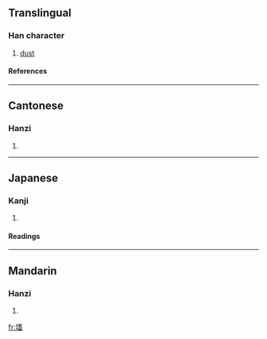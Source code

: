 ==Translingual==
===Han character===
{{Han char|rn=32|rad=土|as=14|sn=17|four=4411<sub>7</sub>|canj=土廿土廿 (GTGT)}}
# [[dust]]
====References====
{{Han ref|kx=0241.080|dkj=05555|dj=0480.310|hdz=10490.090|uh=58D2|ud=22738|bh=ECCD|bd=60621}}
----
==Cantonese==
===Hanzi===
{{yue-hanzi|jyut=|y=oi2}}
# {{defn|Cantonese}}
----
==Japanese==
===Kanji===
{{ja-kanji|grade=|rs=土14}}
# {{defn|Japanese}} 
====Readings====
{{ja-readings|on=[[あい]] (ai), [[かい]] (kai)|kun=[[つちけむり]] (tsuchikemuri)}}
----
==Mandarin==
===Hanzi===
{{cmn-hanzi|pin=[[ài]] ([[ai4]]), [[yà]] ([[ya4]])|wg=ai<sup>4</sup>, ya<sup>4</sup>}}
# {{defn|Mandarin}}

[[fr:壒]]